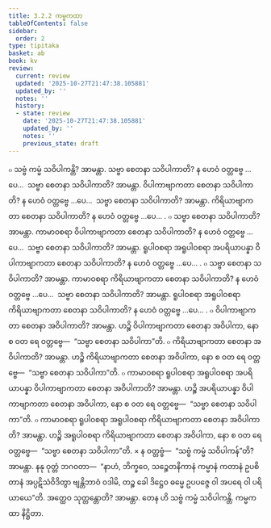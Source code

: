 ```yaml
---
title: 3.2.2 ကမ္မကထာ
tableOfContents: false
sidebar:
  order: 2
type: tipitaka
basket: ab
book: kv
review:
  current: review
  updated: '2025-10-27T21:47:38.105881'
  updated_by: ''
  notes: ''
  history:
  - state: review
    date: '2025-10-27T21:47:38.105881'
    updated_by: ''
    notes: ''
    previous_state: draft
---
```



<ReviewStatus review={frontmatter.review} showDetails={true} />

<HypothesisAnnotation frontmatter={frontmatter} />

<DynamicBreadcrumb />

<Division number="633" book="kv" e="ch" v="32" p="336">

<Paragraph number="2089" book="kv">
๐ သဗ္ဗံ ကမ္မံ သဝိပါကန္တိ? အာမန္တာ. သဗ္ဗာ စေတနာ သဝိပါကာတိ? န ဟေဝံ ဝတ္တဗ္ဗေ …ပေ…  သဗ္ဗာ စေတနာ သဝိပါကာတိ? အာမန္တာ. ဝိပါကာဗျာကတာ စေတနာ သဝိပါကာတိ? န ဟေဝံ ဝတ္တဗ္ဗေ …ပေ…  သဗ္ဗာ စေတနာ သဝိပါကာတိ? အာမန္တာ. ကိရိယာဗျာကတာ စေတနာ သဝိပါကာတိ? န ဟေဝံ ဝတ္တဗ္ဗေ …ပေ… .
</Paragraph>

<Paragraph number="2090" book="kv">
๐ သဗ္ဗာ စေတနာ သဝိပါကာတိ? အာမန္တာ. ကာမာဝစရာ ဝိပါကာဗျာကတာ စေတနာ သဝိပါကာတိ? န ဟေဝံ ဝတ္တဗ္ဗေ …ပေ…  သဗ္ဗာ စေတနာ သဝိပါကာတိ? အာမန္တာ. ရူပါဝစရာ အရူပါဝစရာ အပရိယာပန္နာ ဝိပါကာဗျာကတာ စေတနာ သဝိပါကာတိ? န ဟေဝံ ဝတ္တဗ္ဗေ …ပေ… .
</Paragraph>

<Paragraph number="2091" book="kv">
๐ သဗ္ဗာ စေတနာ သဝိပါကာတိ? အာမန္တာ. ကာမာဝစရာ ကိရိယာဗျာကတာ စေတနာ သဝိပါကာတိ? န ဟေဝံ ဝတ္တဗ္ဗေ …ပေ…  သဗ္ဗာ စေတနာ သဝိပါကာတိ? အာမန္တာ. ရူပါဝစရာ အရူပါဝစရာ ကိရိယာဗျာကတာ စေတနာ သဝိပါကာတိ? န ဟေဝံ ဝတ္တဗ္ဗေ …ပေ… .
</Paragraph>

</Division>
<Division number="634" book="kv" e="ch" v="32" p="337">

<Paragraph number="2092" book="kv">
๐ ဝိပါကာဗျာကတာ စေတနာ အဝိပါကာတိ? အာမန္တာ. ဟဉ္စိ ဝိပါကာဗျာကတာ စေတနာ အဝိပါကာ, နော စ ဝတ ရေ ဝတ္တဗ္ဗေ—  “သဗ္ဗာ စေတနာ သဝိပါကာ”တိ.
</Paragraph>

<Paragraph number="2093" book="kv">
๐ ကိရိယာဗျာကတာ စေတနာ အဝိပါကာတိ? အာမန္တာ. ဟဉ္စိ ကိရိယာဗျာကတာ စေတနာ အဝိပါကာ, နော စ ဝတ ရေ ဝတ္တဗ္ဗေ—  “သဗ္ဗာ စေတနာ သဝိပါကာ”တိ.
</Paragraph>

<Paragraph number="2094" book="kv">
๐ ကာမာဝစရာ ရူပါဝစရာ အရူပါဝစရာ အပရိယာပန္နာ ဝိပါကာဗျာကတာ စေတနာ အဝိပါကာတိ? အာမန္တာ. ဟဉ္စိ အပရိယာပန္နာ ဝိပါကာဗျာကတာ စေတနာ အဝိပါကာ, နော စ ဝတ ရေ ဝတ္တဗ္ဗေ—  “သဗ္ဗာ စေတနာ သဝိပါကာ”တိ.
</Paragraph>

<Paragraph number="2095" book="kv">
๐ ကာမာဝစရာ ရူပါဝစရာ အရူပါဝစရာ ကိရိယာဗျာကတာ စေတနာ အဝိပါကာတိ? အာမန္တာ. ဟဉ္စိ အရူပါဝစရာ ကိရိယာဗျာကတာ စေတနာ အဝိပါကာ, နော စ ဝတ ရေ ဝတ္တဗ္ဗေ—  “သဗ္ဗာ စေတနာ သဝိပါကာ”တိ.
</Paragraph>

</Division>
<Division number="635" book="kv" e="ch" v="32" p="337">

<Paragraph number="2096" book="kv">
× န ဝတ္တဗ္ဗံ—  “သဗ္ဗံ ကမ္မံ သဝိပါကန်”တိ? အာမန္တာ. နနု ဝုတ္တံ ဘဂဝတာ—  “နာဟံ, ဘိက္ခဝေ, သဉ္စေတနိကာနံ ကမ္မာနံ ကတာနံ ဥပစိတာနံ အပ္ပဋိသံဝိဒိတွာ ဗျန္တိဘာဝံ ဝဒါမိ, တဉ္စ ခေါ ဒိဋ္ဌေဝ ဓမ္မေ ဥပပဇ္ဇေ ဝါ အပရေ ဝါ ပရိယာယေ”တိ. အတ္ထေဝ သုတ္တန္တောတိ? အာမန္တာ. တေန ဟိ သဗ္ဗံ ကမ္မံ သဝိပါကန္တိ.

</Paragraph>
</Division>

<Paragraph number="2097" type="center" book="kv">
ကမ္မကထာ နိဋ္ဌိတာ.
</Paragraph>